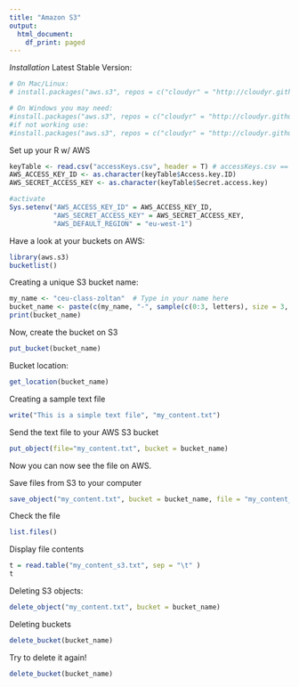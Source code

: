 ```yaml
---
title: "Amazon S3"
output:
  html_document:
    df_print: paged
---
```


*Installation*
Latest Stable Version:
```r
# On Mac/Linux:
# install.packages("aws.s3", repos = c("cloudyr" = "http://cloudyr.github.io/drat"))

# On Windows you may need:
#install.packages("aws.s3", repos = c("cloudyr" = "http://cloudyr.github.io/drat"), INSTALL_opts = "--no-multiarch")
#if not working use:
#install.packages("aws.s3", repos = c("cloudyr" = "http://cloudyr.github.io/drat"))
```

Set up your R w/ AWS
```r
keyTable <- read.csv("accessKeys.csv", header = T) # accessKeys.csv == the CSV downloaded from AWS containing your Acces & Secret keys
AWS_ACCESS_KEY_ID <- as.character(keyTable$Access.key.ID)
AWS_SECRET_ACCESS_KEY <- as.character(keyTable$Secret.access.key)

#activate
Sys.setenv("AWS_ACCESS_KEY_ID" = AWS_ACCESS_KEY_ID,
           "AWS_SECRET_ACCESS_KEY" = AWS_SECRET_ACCESS_KEY,
           "AWS_DEFAULT_REGION" = "eu-west-1") 
```

Have a look at your buckets on AWS:
```r
library(aws.s3)
bucketlist()
```

Creating a unique S3 bucket name:
```r
my_name <- "ceu-class-zoltan"  # Type in your name here
bucket_name <- paste(c(my_name, "-", sample(c(0:3, letters), size = 3, replace = TRUE)), collapse = "")
print(bucket_name)
```

Now, create the bucket on S3
```r
put_bucket(bucket_name)
```

Bucket location:
```r
get_location(bucket_name)
```

Creating a sample text file
```r
write("This is a simple text file", "my_content.txt")
```

Send the text file to your AWS S3 bucket
```r
put_object(file="my_content.txt", bucket = bucket_name)
```
Now you can now see the file on AWS.

Save files from S3 to your computer
```r
save_object("my_content.txt", bucket = bucket_name, file = "my_content_s3.txt")
```

Check the file
```r
list.files()
```

Display file contents
```r
t = read.table("my_content_s3.txt", sep = "\t" )
t
```

Deleting S3 objects:
```r
delete_object("my_content.txt", bucket = bucket_name)
```

Deleting buckets
```r
delete_bucket(bucket_name)
```

Try to delete it again!
```r
delete_bucket(bucket_name)
```





